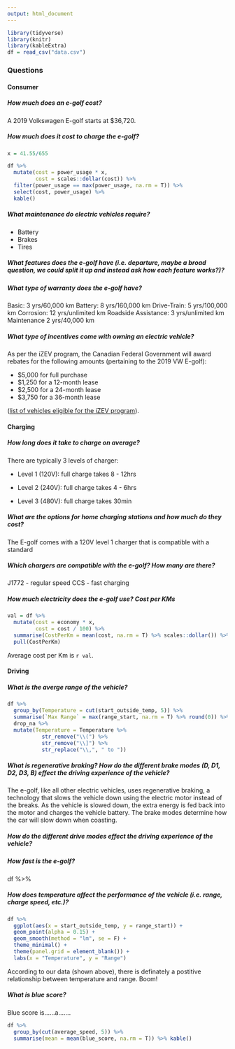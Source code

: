 ```yaml
---
output: html_document
---
```


```r
library(tidyverse)
library(knitr)
library(kableExtra)
df = read_csv("data.csv")
```

### Questions {.tabset}

#### Consumer {.tabset .tabset-dropdown}

##### How much does an e-golf cost?

A 2019 Volkswagen E-golf starts at $36,720.

##### How much does it cost to charge the e-golf?

```r
x = 41.55/655

df %>% 
  mutate(cost = power_usage * x,
         cost = scales::dollar(cost)) %>% 
  filter(power_usage == max(power_usage, na.rm = T)) %>% 
  select(cost, power_usage) %>% 
  kable()
```

##### What maintenance do electric vehicles require?

- Battery
- Brakes
- Tires

##### What features does the e-golf have (i.e. departure, maybe a broad question, we could split it up and instead ask how each feature works?)?




##### What type of warranty does the e-golf have?

Basic: 3 yrs/60,000 km
Battery: 8 yrs/160,000 km
Drive-Train: 5 yrs/100,000 km
Corrosion: 12 yrs/unlimited km
Roadside Assistance: 3 yrs/unlimited km 
Maintenance 2 yrs/40,000 km

##### What type of incentives come with owning an electric vehicle?

As per the iZEV program, the Canadian Federal Government will award rebates for the following amounts (pertaining to the 2019 VW E-golf):

 - \$5,000 for full purchase 
 - \$1,250 for a 12-month lease 
 - \$2,500 for a 24-month lease 
 - \$3,750 for a 36-month lease 
 
 ([list of vehicles eligible for the iZEV program](https://www.tc.gc.ca/en/services/road/innovative-technologies/list-eligible-vehicles-under-izev-program.html)).

#### Charging {.tabset .tabset-dropdown}

##### How long does it take to charge on average?

There are typically 3 levels of charger:

- Level 1 (120V): full charge takes 8 - 12hrs

- Level 2 (240V): full charge takes 4 - 6hrs

- Level 3 (480V): full charge takes 30min

##### What are the options for home charging stations and how much do they cost?

The E-golf comes with a 120V level 1 charger that is compatible with a standard 

##### Which chargers are compatible with the e-golf? How many are there?

J1772 - regular speed
CCS - fast charging

##### How much electricity does the e-golf use? Cost per KMs

```r
val = df %>% 
  mutate(cost = economy * x,
         cost = cost / 100) %>% 
  summarise(CostPerKm = mean(cost, na.rm = T) %>% scales::dollar()) %>% 
  pull(CostPerKm)
```
Average cost per Km is `r val`.

#### Driving {.tabset .tabset-dropdown}

##### What is the averge range of the vehicle?

```r
df %>% 
  group_by(Temperature = cut(start_outside_temp, 5)) %>% 
  summarise(`Max Range` = max(range_start, na.rm = T) %>% round(0)) %>% 
  drop_na %>%
  mutate(Temperature = Temperature %>% 
           str_remove("\\(") %>% 
           str_remove("\\]") %>% 
           str_replace("\\,", " to "))
```

##### What is regenerative braking? How do the different brake modes (D, D1, D2, D3, B) effect the driving experience of the vehicle? 

The e-golf, like all other electric vehicles, uses regenerative braking, a technology that slows the vehicle down using the electric motor instead of the breaks. As the vehicle is slowed down, the extra energy is fed back into the motor and charges the vehicle battery. The brake modes determine how the car will slow down when coasting.

##### How do the different drive modes effect the driving experience of the vehicle?



##### How fast is the e-golf?

df %>% 
  

##### How does temperature affect the performance of the vehicle (i.e. range, charge speed, etc.)?

```r

df %>% 
  ggplot(aes(x = start_outside_temp, y = range_start)) + 
  geom_point(alpha = 0.15) + 
  geom_smooth(method = "lm", se = F) + 
  theme_minimal() + 
  theme(panel.grid = element_blank()) + 
  labs(x = "Temperature", y = "Range")

```

According to our data (shown above), there is definately a postitive relationship between temperature and range. Boom!


##### What is blue score?
Blue score is......a.......

```r
df %>% 
  group_by(cut(average_speed, 5)) %>% 
  summarise(mean = mean(blue_score, na.rm = T)) %>% kable()
```



